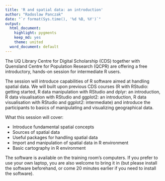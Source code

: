 ```yaml
---
title: 'R and spatial data: an introduction'
author: "Radoslaw Panczak"
date: "`r format(Sys.time(), '%d %B, %Y')`"
output:
  html_document:
    highlight: pygments
    keep_md: yes
    theme: united
  word_document: default
---
```


The UQ Library Centre for Digital Scholarship (CDS) together with Quensland Centre for Population Research (QCPR) are offering a free introductory, hands-on session for intermediate R users.

The session will introduce capabilities of R software aimed at handling spatial data. We will built upon previous CDS courses (R with RStudio: getting started, R data manipulation with RStudio and dplyr: an introduction, R data visualisation with RStudio and ggplot2: an introduction, R data visualisation with RStudio and ggplot2: intermediate) and introduce the participants to basics of manipulating and visualizing geographical data. 

What this session will cover:

- Introduce fundamental spatial concepts
- Sources of spatial data 
- Useful packages for handling spatial data
- Import and manipulation of spatial data in R environment 
- Basic cartography in R environment

The software is available on the training room's computers. If you prefer to use your own laptop, you are also welcome to bring it in (but please install the software beforehand, or come 20 minutes earlier if you need to install the software).